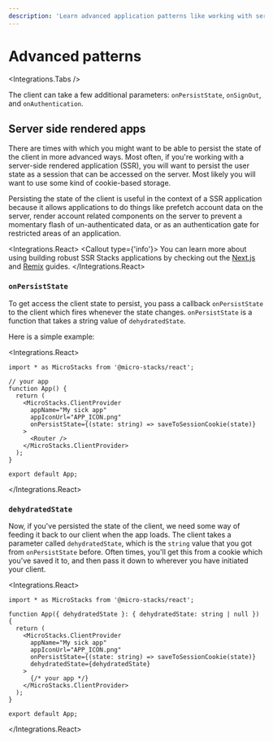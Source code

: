 ```yaml
---
description: 'Learn advanced application patterns like working with server side rendering frameworks like Remix and Next.js.'
---
```



# Advanced patterns

<Integrations.Tabs />

The client can take a few additional parameters: `onPersistState`, `onSignOut`, and `onAuthentication`.

## Server side rendered apps

There are times with which you might want to be able to persist the state of the client in more advanced ways. Most often,
if you're working with a server-side rendered application (SSR), you will want to persist the user state as a session that
can be accessed on the server. Most likely you will want to use some kind of cookie-based storage.

Persisting the state of the client is useful in the context of a SSR application because it allows applications to
do things like prefetch account data on the server, render account related components on the server to prevent a momentary flash
of un-authenticated data, or as an authentication gate for restricted areas of an application.

<Integrations.React>
  <Callout type={'info'}>
    You can learn more about using building robust SSR Stacks applications by checking out the
    [Next.js](/guides/with-nextjs) and [Remix](/guides/with-remix) guides.
  </Callout>
</Integrations.React>

### `onPersistState`

To get access the client state to persist, you pass a callback `onPersistState` to the client which fires whenever the state
changes. `onPersistState` is a function that takes a string value of `dehydratedState`.

Here is a simple example:

<Integrations.React>

```tsx {9}
import * as MicroStacks from '@micro-stacks/react';

// your app
function App() {
  return (
    <MicroStacks.ClientProvider
      appName="My sick app"
      appIconUrl="APP_ICON.png"
      onPersistState={(state: string) => saveToSessionCookie(state)}
    >
      <Router />
    </MicroStacks.ClientProvider>
  );
}

export default App;
```

</Integrations.React>

### `dehydratedState`

Now, if you've persisted the state of the client, we need some way of feeding it back to our client when the app loads. The
client takes a parameter called `dehydratedState`, which is the `string` value that you got from `onPersistState` before.
Often times, you'll get this from a cookie which you've saved it to, and then pass it down to wherever you have initiated your client.

<Integrations.React>

```tsx {9}
import * as MicroStacks from '@micro-stacks/react';

function App({ dehydratedState }: { dehydratedState: string | null }) {
  return (
    <MicroStacks.ClientProvider
      appName="My sick app"
      appIconUrl="APP_ICON.png"
      onPersistState={(state: string) => saveToSessionCookie(state)}
      dehydratedState={dehydratedState}
    >
      {/* your app */}
    </MicroStacks.ClientProvider>
  );
}

export default App;
```

</Integrations.React>
